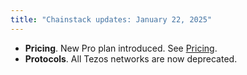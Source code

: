 ```yaml
---
title: "Chainstack updates: January 22, 2025"
---
```

- **Pricing**. New Pro plan introduced. See [Pricing](https://chainstack.com/pricing).
- **Protocols**. All Tezos networks are now deprecated.
